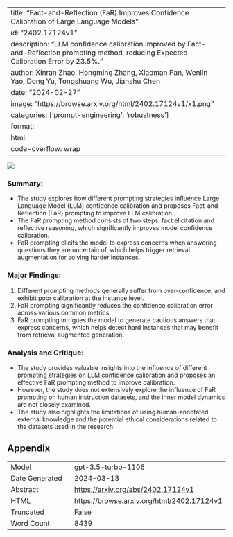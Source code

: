 
---
title: "Fact-and-Reflection (FaR) Improves Confidence Calibration of Large Language Models"
id: "2402.17124v1"
description: "LLM confidence calibration improved by Fact-and-Reflection prompting method, reducing Expected Calibration Error by 23.5%."
author: Xinran Zhao, Hongming Zhang, Xiaoman Pan, Wenlin Yao, Dong Yu, Tongshuang Wu, Jianshu Chen
date: "2024-02-27"
image: "https://browse.arxiv.org/html/2402.17124v1/x1.png"
categories: ['prompt-engineering', 'robustness']
format:
  html:
    code-overflow: wrap
---

![](https://browse.arxiv.org/html/2402.17124v1/x1.png)

### **Summary:**
- The study explores how different prompting strategies influence Large Language Model (LLM) confidence calibration and proposes Fact-and-Reflection (FaR) prompting to improve LLM calibration.
- The FaR prompting method consists of two steps: fact elicitation and reflective reasoning, which significantly improves model confidence calibration.
- FaR prompting elicits the model to express concerns when answering questions they are uncertain of, which helps trigger retrieval augmentation for solving harder instances.

### **Major Findings:**
1. Different prompting methods generally suffer from over-confidence, and exhibit poor calibration at the instance level.
2. FaR prompting significantly reduces the confidence calibration error across various common metrics.
3. FaR prompting intrigues the model to generate cautious answers that express concerns, which helps detect hard instances that may benefit from retrieval augmented generation.

### **Analysis and Critique:**
- The study provides valuable insights into the influence of different prompting strategies on LLM confidence calibration and proposes an effective FaR prompting method to improve calibration.
- However, the study does not extensively explore the influence of FaR prompting on human instruction datasets, and the inner model dynamics are not closely examined.
- The study also highlights the limitations of using human-annotated external knowledge and the potential ethical considerations related to the datasets used in the research.

## Appendix

|          |          |
|----------|----------|
| Model     | gpt-3.5-turbo-1106       |
| Date Generated     | 2024-03-13       |
| Abstract | [https://arxiv.org/abs/2402.17124v1](https://arxiv.org/abs/2402.17124v1)        |
| HTML     | [https://browse.arxiv.org/html/2402.17124v1](https://browse.arxiv.org/html/2402.17124v1)       |
| Truncated       | False       |
| Word Count       | 8439       |
